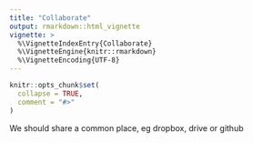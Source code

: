 ```yaml
---
title: "Collaborate"
output: rmarkdown::html_vignette
vignette: >
  %\VignetteIndexEntry{Collaborate}
  %\VignetteEngine{knitr::rmarkdown}
  %\VignetteEncoding{UTF-8}
---
```


```r
knitr::opts_chunk$set(
  collapse = TRUE,
  comment = "#>"
)
```

We should share a common place, eg dropbox, drive or github
